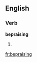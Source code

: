 
==English==

===Verb===
'''bepraising'''

# {{present participle of|[[bepraise]]}}

[[fr:bepraising]]